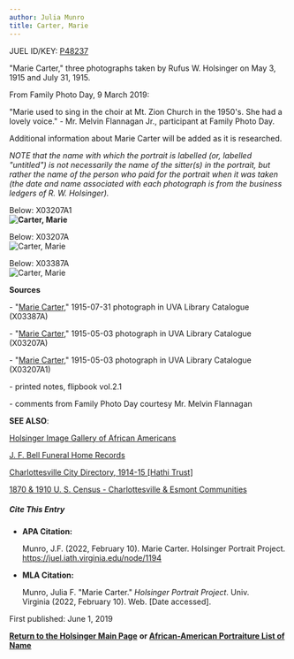 ```yaml
---
author: Julia Munro
title: Carter, Marie
---
```

JUEL ID/KEY: [P48237](http://juel.iath.virginia.edu/public_person?person=48237 "P48237")

"Marie Carter," three photographs taken by Rufus W. Holsinger on May 3, 1915 and July 31, 1915.

From Family Photo Day, 9 March 2019: 

"Marie used to sing in the choir at Mt. Zion Church in the 1950's. She had a lovely voice." - Mr. Melvin Flannagan Jr., participant at Family Photo Day. 

  
Additional information about Marie Carter will be added as it is researched.

_NOTE that the name with which the portrait is labelled (or, labelled "untitled") is not necessarily the name of the sitter(s) in the portrait, but rather the name of the person who paid for the portrait when it was taken (the date and name associated with each photograph is from the business ledgers of R. W. Holsinger)._

Below: X03207A1  
**![Carter, Marie](https://iiif.lib.virginia.edu/iiif/uva-lib:1043264/full/778,561/0/default.jpg "Carter, Marie")**

Below: X03207A  
![Carter, Marie](https://iiif.lib.virginia.edu/iiif/uva-lib:1043263/full/778,561/0/default.jpg "Carter, Marie")

Below: X03387A  
![Carter, Marie](https://iiif.lib.virginia.edu/iiif/uva-lib:1043479/full/778,561/0/default.jpg "Carter, Marie")

**Sources**

\- "[Marie Carter](http://search.lib.virginia.edu/catalog/uva-lib:1043479#?c=0&m=0&s=0&cv=0&xywh=-104%2C-190%2C4655%2C3451 "Marie Carter")," 1915-07-31 photograph in UVA Library Catalogue (X03387A) 

  
\- "[Marie Carter](https://search.lib.virginia.edu/catalog/uva-lib:1043263#?c=0&m=0&s=0&cv=0&xywh=-121%2C-67%2C4443%2C3294 "Carter, Marie")," 1915-05-03 photograph in UVA Library Catalogue (X03207A)

  
\- "[Marie Carter](https://search.lib.virginia.edu/catalog/uva-lib:1043264#?c=0&m=0&s=0&cv=0&xywh=-67%2C-101%2C4404%2C3265 "Carter, Marie")," 1915-05-03 photograph in UVA Library Catalogue (X03207A1)

  
\- printed notes, flipbook vol.2.1  

  
\- comments from Family Photo Day courtesy Mr. Melvin Flannagan 

**SEE ALSO**:

[Holsinger Image Gallery of African Americans](http://rwholsingerphotos.org/images.php "Holsinger Image Gallery of African Americans")

[J. F. Bell Funeral Home Records](http://www2.vcdh.virginia.edu/afam/raceandplace/perl_scripts/funeral_search.html "J. F. Bell Funeral Home Database")

[Charlottesville City Directory, 1914-15 \[Hathi Trust\]](https://catalog.hathitrust.org/Record/101954103 "Charlottesville City Directory, 1914-15") 

[1870 & 1910 U. S. Census - Charlottesville & Esmont Communities](http://www2.vcdh.virginia.edu/afam/raceandplace/census/search_both.html "1870 & 1910 U. S. Census: Charlottesville and Esmont Communities")

##### **Cite This Entry**

*   **APA Citation:**
    
    Munro, J.F. (2022, February 10). Marie Carter. Holsinger Portrait Project. https://juel.iath.virginia.edu/node/1194
    
*   **MLA Citation:**
    
    Munro, Julia F. "Marie Carter." _Holsinger Portrait Project_. Univ. Virginia (2022, February 10). Web. \[Date accessed\].
    

  
First published: June 1, 2019    

[**Return to the Holsinger Main Page**](http://juel.iath.virginia.edu/node/980) **or [African-American Portraiture List of Name](http://juel.iath.virginia.edu/node/996)**
